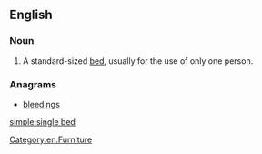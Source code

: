 ==English==

===Noun===
{{en-noun|sg=[[single]] [[bed]]}}

# A standard-sized [[bed]], usually for the use of only one person.

===Anagrams===
* [[bleedings#English|bleedings]]

[[Category:en:Furniture]]

[[simple:single bed]]